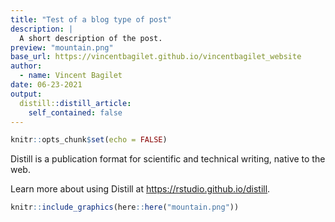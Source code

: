 ```yaml
---
title: "Test of a blog type of post"
description: |
  A short description of the post.
preview: "mountain.png"
base_url: https://vincentbagilet.github.io/vincentbagilet_website
author:
  - name: Vincent Bagilet
date: 06-23-2021
output:
  distill::distill_article:
    self_contained: false
---
```



```r
knitr::opts_chunk$set(echo = FALSE)
```

Distill is a publication format for scientific and technical writing, native to the web.

Learn more about using Distill at <https://rstudio.github.io/distill>.

```r
knitr::include_graphics(here::here("mountain.png"))
```


<!-- ```{r} -->
<!-- library(tidyverse) -->
<!-- library(mediocrethemes) -->

<!-- set_mediocre_all() -->

<!-- mpg %>%  -->
<!--   ggplot(aes(x = displ, y = hwy)) + -->
<!--   geom_point() -->
<!-- ``` -->

